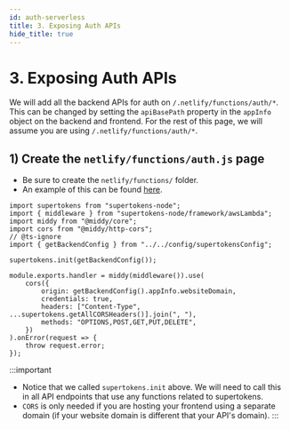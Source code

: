 ```yaml
---
id: auth-serverless
title: 3. Exposing Auth APIs
hide_title: true
---
```


# 3. Exposing Auth APIs

We will add all the backend APIs for auth on `/.netlify/functions/auth/*`. This can be changed by setting the `apiBasePath` property in the `appInfo` object on the backend and frontend. For the rest of this page, we will assume you are using `/.netlify/functions/auth/*`.

## 1) Create the `netlify/functions/auth.js` page
- Be sure to create the `netlify/functions/` folder.
- An example of this can be found [here](https://github.com/supertokens/supertokens-auth-react/blob/master/examples/with-netlify/netlify/functions/auth.js).


```tsx title="netlify/functions/auth.js"
import supertokens from "supertokens-node";
import { middleware } from "supertokens-node/framework/awsLambda";
import middy from "@middy/core";
import cors from "@middy/http-cors";
// @ts-ignore
import { getBackendConfig } from "../../config/supertokensConfig";

supertokens.init(getBackendConfig());

module.exports.handler = middy(middleware()).use(
    cors({
        origin: getBackendConfig().appInfo.websiteDomain,
        credentials: true,
        headers: ["Content-Type", ...supertokens.getAllCORSHeaders()].join(", "),
        methods: "OPTIONS,POST,GET,PUT,DELETE",
    })
).onError(request => {
    throw request.error;
});
```

:::important
- Notice that we called `supertokens.init` above. We will need to call this in all API endpoints that use any functions related to supertokens.
- `CORS` is only needed if you are hosting your frontend using a separate domain (if your website domain is different that your API's domain).
:::